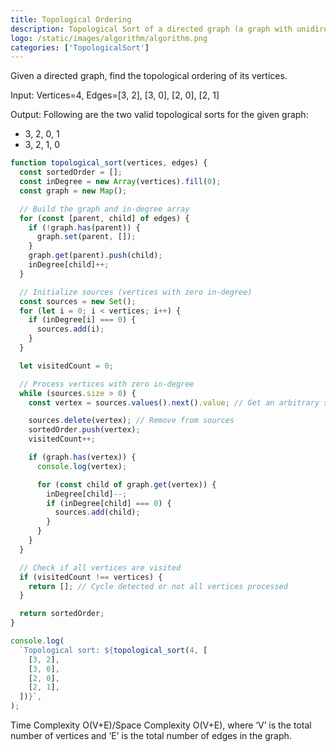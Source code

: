 ```yaml
---
title: Topological Ordering
description: Topological Sort of a directed graph (a graph with unidirectional edges) is a linear ordering of its vertices such that for every directed edge (U, V) from vertex U to vertex V, U comes before V in the ordering.
logo: /static/images/algorithm/algorithm.png
categories: ['TopologicalSort']
---
```


Given a directed graph, find the topological ordering of its vertices.

Input: Vertices=4, Edges=[3, 2], [3, 0], [2, 0], [2, 1]

Output: Following are the two valid topological sorts for the given graph:

- 3, 2, 0, 1
- 3, 2, 1, 0

```js
function topological_sort(vertices, edges) {
  const sortedOrder = [];
  const inDegree = new Array(vertices).fill(0);
  const graph = new Map();

  // Build the graph and in-degree array
  for (const [parent, child] of edges) {
    if (!graph.has(parent)) {
      graph.set(parent, []);
    }
    graph.get(parent).push(child);
    inDegree[child]++;
  }

  // Initialize sources (vertices with zero in-degree)
  const sources = new Set();
  for (let i = 0; i < vertices; i++) {
    if (inDegree[i] === 0) {
      sources.add(i);
    }
  }

  let visitedCount = 0;

  // Process vertices with zero in-degree
  while (sources.size > 0) {
    const vertex = sources.values().next().value; // Get an arbitrary source

    sources.delete(vertex); // Remove from sources
    sortedOrder.push(vertex);
    visitedCount++;

    if (graph.has(vertex)) {
      console.log(vertex);

      for (const child of graph.get(vertex)) {
        inDegree[child]--;
        if (inDegree[child] === 0) {
          sources.add(child);
        }
      }
    }
  }

  // Check if all vertices are visited
  if (visitedCount !== vertices) {
    return []; // Cycle detected or not all vertices processed
  }

  return sortedOrder;
}

console.log(
  `Topological sort: ${topological_sort(4, [
    [3, 2],
    [3, 0],
    [2, 0],
    [2, 1],
  ])}`,
);
```

Time Complexity O(V+E)/Space Complexity O(V+E), where ‘V’ is the total number of vertices and ‘E’ is the total number of edges in the graph.
